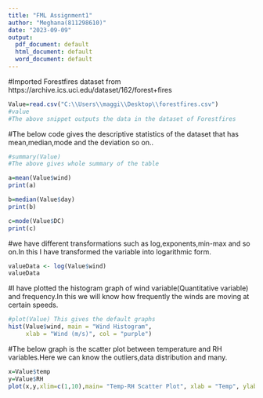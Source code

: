 ---
title: "FML Assignment1"
author: "Meghana(811298610)"
date: "2023-09-09"
output:
  pdf_document: default
  html_document: default
  word_document: default
---

#Imported Forestfires dataset from https://archive.ics.uci.edu/dataset/162/forest+fires

```{r}

Value=read.csv("C:\\Users\\maggi\\Desktop\\forestfires.csv")
#value
#The above snippet outputs the data in the dataset of Forestfires

```

#The below code gives the descriptive statistics of the dataset that has mean,median,mode and the deviation so on..

```{r}
#summary(Value)
#The above gives whole summary of the table

a=mean(Value$wind)
print(a)

b=median(Value$day)
print(b)

c=mode(Value$DC)
print(c)
```

#we have different transformations such as log,exponents,min-max and so on.In this I have transformed the variable into logarithmic form.

```{r}
valueData <- log(Value$wind)
valueData
```

#I have plotted the histogram graph of wind variable(Quantitative variable) and frequency.In this we will know how frequently the winds are moving at certain speeds.

```{r}
#plot(Value) This gives the default graphs
hist(Value$wind, main = "Wind Histogram",
     xlab = "Wind (m/s)", col = "purple")
```

#The below graph is the scatter plot between temperature and RH variables.Here we can know the outliers,data distribution and many.
```{r}

x=Value$temp
y=Value$RH
plot(x,y,xlim=c(1,10),main= "Temp-RH Scatter Plot", xlab = "Temp", ylab= "RH")

```
